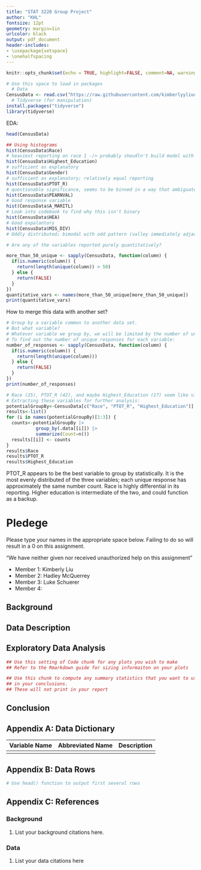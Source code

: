 ```yaml
---
title: "STAT 3220 Group Project" 
author: "KHL"
fontsize: 12pt
geometry: margin=1in
urlcolor: black
output: pdf_document
header-includes:
- \usepackage{setspace}
- \onehalfspacing
---
```


```r
knitr::opts_chunk$set(echo = TRUE, highlight=FALSE, comment=NA, warnings=FALSE,message=FALSE)
```

```r
# Use this space to load in packages
  # Data
CensusData <- read.csv("https://raw.githubusercontent.com/kimberlyyliuu/STAT3220Project/main/2020CensusDataSet.csv", header = T)
  # Tidyverse (for manipulation)
install.packages("tidyverse")
library(tidyverse)

```

EDA: 
```r
head(CensusData)

## Using histograms
hist(CensusData$Race)
# heaviest reporting on race 1 -/> probably shoudln't build model with race as explanatory because of this biased reporting
hist(CensusData$Highest_Education)
# sufficient as explanatory
hist(CensusData$Gender)
# sufficient as explanatory; relatively equal reporting
hist(CensusData$PTOT_R)
# questionable significance, seems to be binned in a way that ambiguates data
hist(CensusData$PEARNVAL)
# Good response variable
hist(CensusData$A_MARITL)
# Look into codebook to find why this isn't binary
hist(CensusData$HEA)
# Good expalantory 
hist(CensusData$MIG_DIV)
# Oddly distributed; bimodal with odd pattern (valley immediately adjacent to mode)

# Are any of the variables reported purely quantitatively? 

more_than_50_unique <- sapply(CensusData, function(column) {
  if(is.numeric(column)) { 
    return(length(unique(column)) > 50) 
  } else {
    return(FALSE)
  }
})
quantitative_vars <- names(more_than_50_unique[more_than_50_unique])
print(quantitative_vars)
```

How to merge this data with another set? 
```r
# Group by a variable common to another data set.
# But what variable? 
# Whatever variable we group by, we will be limited by the number of unique responses to that variable; for example, if we group by gender, then we will only have 2 observations to perform regression analysis on. Ideally, we should have at least 30-50. 
# To find out the number of unique responses for each variable: 
number_of_responses <- sapply(CensusData, function(column) {
  if(is.numeric(column)) { 
    return(length(unique(column))) 
  } else {
    return(FALSE)
  }
})
print(number_of_responses)
```
```r
# Race (25), PTOT_R (42), and maybe Highest_Education (17) seem like viable variables to group by. 
# Extracting these variables for further analysis: 
potentialGroupBy<-CensusData[c("Race", "PTOT_R", "Highest_Education")]
results<-list()
for (i in names(potentialGroupBy)[1:3]) {
  counts<-potentialGroupBy |>
           group_by(.data[[i]]) |>
           summarize(Count=n())
  results[[i]] <- counts
}
results$Race
results$PTOT_R
results$Highest_Education
```
PTOT_R appears to be the best variable to group by statistically. It is the most evenly distributed of the three variables; each unique response has approximately the same number count. Race is highly differential in its reporting. Higher education is intermediate of the two, and could function as a backup. 


\newpage 

# Pledege
Please type your names in the appropriate space below. Failing to do so will result in a 0 on this assignment.

"We have neither given nor received unauthorized help on this assignment"

- Member 1: Kimberly Liu
- Member 2: Hadley McQuerrey
- Member 3: Luke Schuerer 
- Member 4:

\newpage

## Background

## Data Description

## Exploratory Data Analysis

```r
## Use this setting of Code chunk for any plots you wish to make
## Refer to the Rmarkdown guide for sizing informaiton on your plots
```


```r
## Use this chunk to compute any summary statistics that you want to use
## in your conclusions. 
## These will not print in your report
```

## Conclusion

\newpage

## Appendix A: Data Dictionary

|Variable Name|Abbreviated Name|Description|
|:----:|:----:|:----:|
|  |  |    |

\newpage
## Appendix B: Data Rows
```r
# Use head() function to output first several rows

```

\newpage
## Appendix C: References

### Background
1. List your background citations here.

### Data
1. List your data citations here
